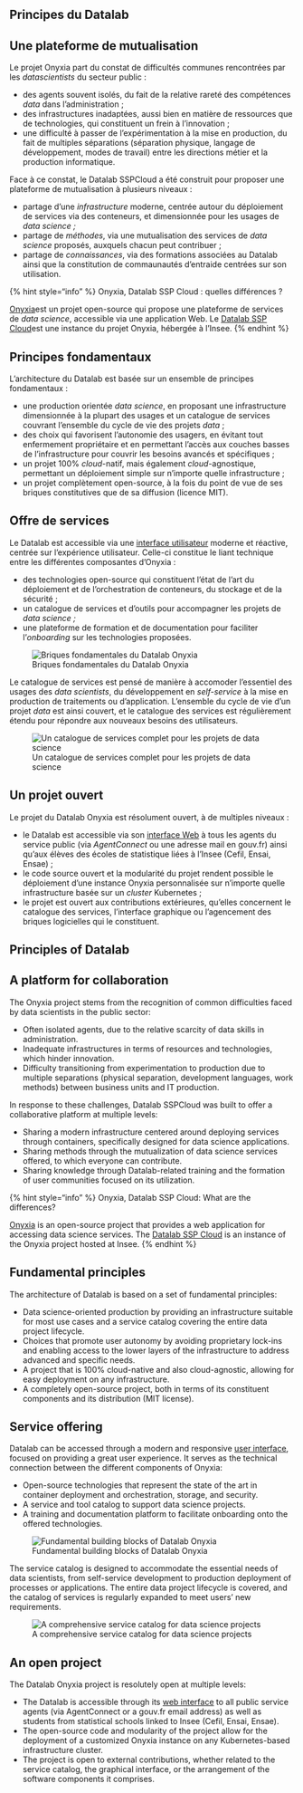 ::: {.content-visible when-profile="fr"}

# Principes du Datalab

## Une plateforme de mutualisation

Le projet Onyxia part du constat de difficultés communes rencontrées par les _datascientists_ du secteur public :

* des agents souvent isolés, du fait de la relative rareté des compétences _data_ dans l'administration ;
* des infrastructures inadaptées, aussi bien en matière de ressources que de technologies, qui constituent un frein à l'innovation ;
* une difficulté à passer de l'expérimentation à la mise en production, du fait de multiples séparations (séparation physique, langage de développement, modes de travail) entre les directions métier et la production informatique.

Face à ce constat, le Datalab SSPCloud a été construit pour proposer une plateforme de mutualisation à plusieurs niveaux :&#x20;

* partage d'une _infrastructure_ moderne, centrée autour du déploiement de services via des conteneurs, et dimensionnée pour les usages de _data science ;_
* partage de _méthodes_, via une mutualisation des services de _data science_ proposés, auxquels chacun peut contribuer ;
* partage de _connaissances_, via des formations associées au Datalab ainsi que la constitution de commaunautés d'entraide centrées sur son utilisation.

{% hint style="info" %}
Onyxia, Datalab SSP Cloud : quelles différences ?



[Onyxia ](https://github.com/InseeFrLab/onyxia.git)est un projet open-source qui propose une plateforme de services de _data science_, accessible via une application Web. Le [Datalab SSP Cloud ](https://datalab.sspcloud.fr/home)est une instance du projet Onyxia, hébergée à l'Insee.
{% endhint %}

## Principes fondamentaux

L'architecture du Datalab est basée sur un ensemble de principes fondamentaux :&#x20;

* une production orientée _data science_, en proposant une infrastructure dimensionnée à la plupart des usages et un catalogue de services couvrant l'ensemble du cycle de vie des projets _data_ ;
* des choix qui favorisent l'autonomie des usagers, en évitant tout enfermement propriétaire et en permettant l'accès aux couches basses de l'infrastructure pour couvrir les besoins avancés et spécifiques ;
* un projet 100% _cloud_-natif, mais également _cloud_-agnostique, permettant un déploiement simple sur n'importe quelle infrastructure ;
* un projet complètement open-source, à la fois du point de vue de ses briques constitutives que de sa diffusion (licence MIT).

## Offre de services

Le Datalab est accessible via une [interface utilisateur](https://datalab.sspcloud.fr/home) moderne et réactive, centrée sur l'expérience utilisateur. Celle-ci constitue le liant technique entre les différentes composantes d'Onyxia :&#x20;

* des technologies open-source qui constituent l'état de l'art du déploiement et de l'orchestration de conteneurs, du stockage et de la sécurité ;
* un catalogue de services et d'outils pour accompagner les projets de _data science ;_
* une plateforme de formation et de documentation pour faciliter l'_onboarding_ sur les technologies proposées.

![Briques fondamentales du Datalab Onyxia](img/onyxia-components.png)

Le catalogue de services est pensé de manière à accomoder l'essentiel des usages des _data scientists_, du développement en _self-service_ à la mise en production de traitements ou d'application. L'ensemble du cycle de vie d'un projet _data_ est ainsi couvert, et le catalogue des services est régulièrement étendu pour répondre aux nouveaux besoins des utilisateurs.

![Un catalogue de services complet pour les projets de data science](img/onyxia-catalog.png)

## Un projet ouvert

Le projet du Datalab Onyxia est résolument ouvert, à de multiples niveaux :&#x20;

* le Datalab est accessible via son [interface Web](https://datalab.sspcloud.fr) à tous les agents du service public (via _AgentConnect_ ou une adresse mail en gouv.fr) ainsi qu'aux élèves des écoles de statistique liées à l'Insee (Cefil, Ensai, Ensae) ;
* le code source ouvert et la modularité du projet rendent possible le déploiement d'une instance Onyxia personnalisée sur n'importe quelle infrastructure basée sur un _cluster_ Kubernetes ;
* le projet est ouvert aux contributions extérieures, qu'elles concernent le catalogue des services, l'interface graphique ou l'agencement des briques logicielles qui le constituent.

:::









::: {.content-visible when-profile="en"}

# Principles of Datalab

## A platform for collaboration

The Onyxia project stems from the recognition of common difficulties faced by data scientists in the public sector:

* Often isolated agents, due to the relative scarcity of data skills in administration.
* Inadequate infrastructures in terms of resources and technologies, which hinder innovation.
* Difficulty transitioning from experimentation to production due to multiple separations (physical separation, development languages, work methods) between business units and IT production.

In response to these challenges, Datalab SSPCloud was built to offer a collaborative platform at multiple levels:

* Sharing a modern infrastructure centered around deploying services through containers, specifically designed for data science applications.
* Sharing methods through the mutualization of data science services offered, to which everyone can contribute.
* Sharing knowledge through Datalab-related training and the formation of user communities focused on its utilization.

{% hint style="info" %} Onyxia, Datalab SSP Cloud: What are the differences?

[Onyxia](https://github.com/InseeFrLab/onyxia.git) is an open-source project that provides a web application for accessing data science services. The [Datalab SSP Cloud](https://datalab.sspcloud.fr/home) is an instance of the Onyxia project hosted at Insee. {% endhint %}

## Fundamental principles

The architecture of Datalab is based on a set of fundamental principles:

* Data science-oriented production by providing an infrastructure suitable for most use cases and a service catalog covering the entire data project lifecycle.
* Choices that promote user autonomy by avoiding proprietary lock-ins and enabling access to the lower layers of the infrastructure to address advanced and specific needs.
* A project that is 100% cloud-native and also cloud-agnostic, allowing for easy deployment on any infrastructure.
* A completely open-source project, both in terms of its constituent components and its distribution (MIT license).

## Service offering

Datalab can be accessed through a modern and responsive [user interface](https://datalab.sspcloud.fr/home), focused on providing a great user experience. It serves as the technical connection between the different components of Onyxia:

* Open-source technologies that represent the state of the art in container deployment and orchestration, storage, and security.
* A service and tool catalog to support data science projects.
* A training and documentation platform to facilitate onboarding onto the offered technologies.

![Fundamental building blocks of Datalab Onyxia](img/onyxia-components.png)

The service catalog is designed to accommodate the essential needs of data scientists, from self-service development to production deployment of processes or applications. The entire data project lifecycle is covered, and the catalog of services is regularly expanded to meet users' new requirements.

![A comprehensive service catalog for data science projects](img/onyxia-catalog.png)

## An open project

The Datalab Onyxia project is resolutely open at multiple levels:

* The Datalab is accessible through its [web interface](https://datalab.sspcloud.fr) to all public service agents (via AgentConnect or a gouv.fr email address) as well as students from statistical schools linked to Insee (Cefil, Ensai, Ensae).
* The open-source code and modularity of the project allow for the deployment of a customized Onyxia instance on any Kubernetes-based infrastructure cluster.
* The project is open to external contributions, whether related to the service catalog, the graphical interface, or the arrangement of the software components it comprises.

:::
